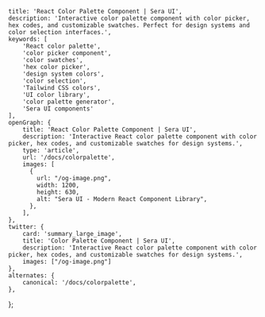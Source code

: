     title: 'React Color Palette Component | Sera UI',
    description: 'Interactive color palette component with color picker, hex codes, and customizable swatches. Perfect for design systems and color selection interfaces.',
    keywords: [
        'React color palette',
        'color picker component',
        'color swatches',
        'hex color picker',
        'design system colors',
        'color selection',
        'Tailwind CSS colors',
        'UI color library',
        'color palette generator',
        'Sera UI components'
    ],
    openGraph: {
        title: 'React Color Palette Component | Sera UI',
        description: 'Interactive React color palette component with color picker, hex codes, and customizable swatches for design systems.',
        type: 'article',
        url: '/docs/colorpalette',
        images: [
          {
            url: "/og-image.png",
            width: 1200,
            height: 630,
            alt: "Sera UI - Modern React Component Library",
          },
        ],
    },
    twitter: {
        card: 'summary_large_image',
        title: 'Color Palette Component | Sera UI',
        description: 'Interactive React color palette component with color picker, hex codes, and customizable swatches for design systems.',
        images: ["/og-image.png"]
    },
    alternates: {
        canonical: '/docs/colorpalette',
    },
};


<HideTOC />
<ColorPaletteGeneratorPage />
